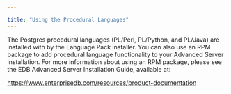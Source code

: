 ---

title: "Using the Procedural Languages"
---

<div id="using_the_procedural_languages" class="registered_link"></div>

The Postgres procedural languages (PL/Perl, PL/Python, and PL/Java) are installed with by the Language Pack installer. You can also use an RPM package to add procedural language functionality to your Advanced Server installation. For more information about using an RPM package, please see the EDB Advanced Server Installation Guide, available at:

https://www.enterprisedb.com/resources/product-documentation

